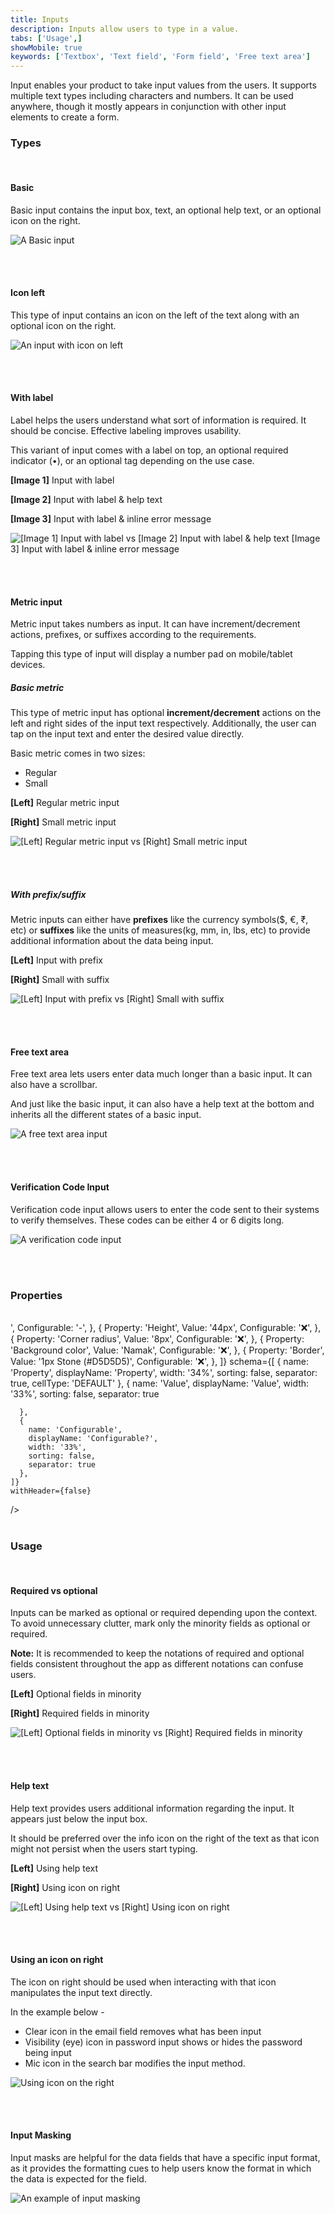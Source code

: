 ```yaml
---
title: Inputs
description: Inputs allow users to type in a value.
tabs: ['Usage',]
showMobile: true
keywords: ['Textbox', 'Text field', 'Form field', 'Free text area']
---
```


Input enables your product to take input values from the users. 
It supports multiple text types including characters and numbers. It can be used anywhere, 
though it mostly appears in conjunction with other input elements to create a form. 

### Types

<br/>

#### Basic

Basic input contains the input box, text, an optional help text, or an optional icon on the right.

![A Basic input](./images/minputs-1.png)

<br/>
<br/>

#### Icon left

This type of input contains an icon on the left of the text along with an optional icon on the right.

![An input with icon on left](./images/minputs-2.png)

<br/>
<br/>

#### With label

Label helps the users understand what sort of information is required. It should be concise. Effective labeling improves usability.

This variant of input comes with a label on top, an optional required indicator (•), or an optional tag depending on the use case.

**[Image 1]** Input with label

**[Image 2]** Input with label & help text 

**[Image 3]** Input with label & inline error message

![[Image 1] Input with label vs [Image 2] Input with label & help text [Image 3] Input with label & inline error message](./images/minputs-3.png)

<br/>
<br/>

#### Metric input

Metric input takes numbers as input. It can have increment/decrement actions, prefixes, or suffixes according to the requirements.

Tapping this type of input will display a number pad on mobile/tablet devices.

##### Basic metric

This type of metric input has optional **increment/decrement** actions on the left and right sides of the input text respectively. Additionally, the user can tap on the input text and enter the desired value directly.

Basic metric comes in two sizes:

-  Regular
-  Small

**[Left]** Regular metric input 

**[Right]** Small metric input

![[Left] Regular metric input vs [Right] Small metric input](./images/minputs-4.png)

<br/>
<br/>

##### With prefix/suffix

Metric inputs can either have **prefixes** like the currency symbols($, €, ₹, etc) or **suffixes** like the units of measures(kg, mm, in, lbs, etc) to provide additional information about the data being input.

**[Left]** Input with prefix

**[Right]** Small with suffix

![[Left] Input with prefix vs [Right] Small with suffix](./images/minputs-5.png)

<br/>
<br/>

#### Free text area

Free text area lets users enter data much longer than a basic input. It can also have a scrollbar.

And just like the basic input, it can also have a help text at the bottom and inherits all the different states of a basic input.

![A free text area input](./images/minputs-6.png)

<br/>
<br/>

#### Verification Code Input

Verification code input allows users to enter the code sent to their systems to verify themselves. These codes can be either 4 or 6 digits long.

![A verification code input](./images/minputs-7.png)

<br/>
<br/>

### Properties

<br/>

<Card shadow='none'>
  <Table
    showMenu={false}
    separator={true}
    data={[
      {
        Property: 'Width',
        Value: '<Width>',
        Configurable: '-',
      },
      {
        Property: 'Height',
        Value: '44px',
        Configurable: '❌',
      },
      {
        Property: 'Corner radius',
        Value: '8px',
        Configurable: '❌',
      },
      {
        Property: 'Background color',
        Value: 'Namak',
        Configurable: '❌',
      },
      {
        Property: 'Border',
        Value: '1px Stone (#D5D5D5)',
        Configurable: '❌',
      },
    ]}
    schema={[
      {
        name: 'Property',
        displayName: 'Property',
        width: '34%',
        sorting: false,
        separator: true,
        cellType: 'DEFAULT'
      },
      {
        name: 'Value',
        displayName: 'Value',
        width: '33%',
        sorting: false,
        separator: true
        
      },
      {
        name: 'Configurable',
        displayName: 'Configurable?',
        width: '33%',
        sorting: false,
        separator: true
      },
    ]}
    withHeader={false}
  />
</Card>
<br/>
<br/>


### Usage

<br/>

#### Required vs optional

Inputs can be marked as optional or required depending upon the context. To avoid unnecessary clutter, mark only the minority fields as optional or required.

**Note:** It is recommended to keep the notations of required and optional fields consistent throughout the app as different notations can confuse users.

**[Left]** Optional fields in minority 

**[Right]** Required fields in minority

![[Left] Optional fields in minority vs [Right] Required fields in minority](./images/minputs-8.png)

<br/>
<br/>

#### Help text

Help text provides users additional information regarding the input. It appears just below the input box.

It should be preferred over the info icon on the right of the text as that icon might not persist when the users start typing.

**[Left]** Using help text 

**[Right]** Using icon on right

![[Left] Using help text vs [Right] Using icon on right](./images/minputs-9.png)

<br/>
<br/>

#### Using an icon on right

The icon on right should be used when interacting with that icon manipulates the input text directly.

In the example below -

-   Clear icon in the email field removes what has been input
-   Visibility (eye) icon in password input shows or hides the password being input
-   Mic icon in the search bar modifies the input method.

![Using icon on the right](./images/minputs-10.png)

<br/>
<br/>

#### Input Masking

Input masks are helpful for the data fields that have a specific input format, as it provides the formatting cues to help users know the format in which the data is expected for the field.

![An example of input masking](./images/minputs-11.png)

<br/>
<br/>
<br/>